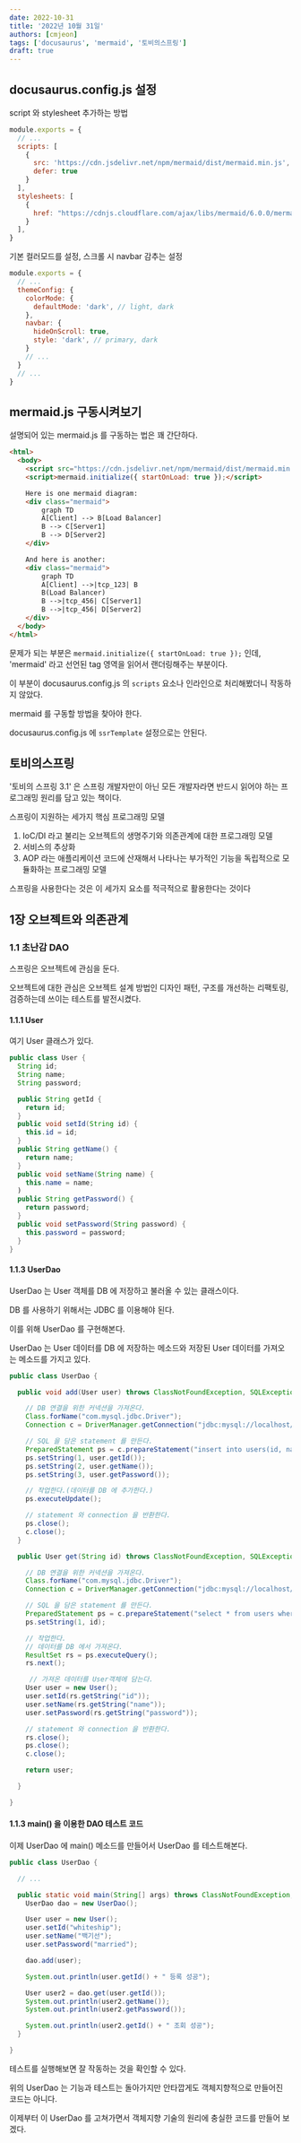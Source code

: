 ```yaml
---
date: 2022-10-31
title: '2022년 10월 31일'
authors: [cmjeon]
tags: ['docusaurus', 'mermaid', '토비의스프링']
draft: true
---
```


## docusaurus.config.js 설정

script 와 stylesheet 추가하는 방법

```js {3-13} title="docusaurus.config.js"
module.exports = {
  // ...
  scripts: [
    {
      src: 'https://cdn.jsdelivr.net/npm/mermaid/dist/mermaid.min.js',
      defer: true
    }
  ],
  stylesheets: [
    {
      href: "https://cdnjs.cloudflare.com/ajax/libs/mermaid/6.0.0/mermaid.css"
    }
  ],
}
```

<!--truncate-->

기본 컬러모드를 설정, 스크롤 시 navbar 감추는 설정

```js {4-10} title="docusaurus.config.js"
module.exports = {
  // ...
  themeConfig: {
    colorMode: {
      defaultMode: 'dark', // light, dark
    },
    navbar: {
      hideOnScroll: true,
      style: 'dark', // primary, dark
    }
    // ...
  }
  // ...
}
```

## mermaid.js 구동시켜보기

설명되어 있는 mermaid.js 를 구동하는 법은 꽤 간단하다.

```html
<html>
  <body>
    <script src="https://cdn.jsdelivr.net/npm/mermaid/dist/mermaid.min.js"></script>
    <script>mermaid.initialize({ startOnLoad: true });</script>

    Here is one mermaid diagram:
    <div class="mermaid">
        graph TD
        A[Client] --> B[Load Balancer]
        B --> C[Server1]
        B --> D[Server2]
    </div>

    And here is another:
    <div class="mermaid">
        graph TD
        A[Client] -->|tcp_123| B
        B(Load Balancer)
        B -->|tcp_456| C[Server1]
        B -->|tcp_456| D[Server2]
    </div>
  </body>
</html>
```

문제가 되는 부분은 `mermaid.initialize({ startOnLoad: true });` 인데, 'mermaid' 라고 선언된 tag 영역을 읽어서 랜더링해주는 부분이다.

이 부분이 docusaurus.config.js 의 `scripts` 요소나 인라인으로 처리해봤더니 작동하지 않았다.

mermaid 를 구동할 방법을 찾아야 한다.

docusaurus.config.js 에 `ssrTemplate` 설정으로는 안된다.

## 토비의스프링



'토비의 스프링 3.1' 은 스프링 개발자만이 아닌 모든 개발자라면 반드시 읽어야 하는 프로그래밍 원리를 담고 있는 책이다.

스프링이 지원하는 세가지 핵심 프로그래밍 모델

1. IoC/DI 라고 불리는 오브젝트의 생명주기와 의존관계에 대한 프로그래밍 모델
2. 서비스의 추상화
3. AOP 라는 애플리케이션 코드에 산재해서 나타나는 부가적인 기능을 독립적으로 모듈화하는 프로그래밍 모델

스프링을 사용한다는 것은 이 세가지 요소를 적극적으로 활용한다는 것이다

## 1장 오브젝트와 의존관계

### 1.1 초난감 DAO

스프링은 오브젝트에 관심을 둔다.

오브젝트에 대한 관심은 오브젝트 설계 방법인 디자인 패턴, 구조를 개선하는 리팩토링, 검증하는데 쓰이는 테스트를 발전시켰다.

#### 1.1.1 User

여기 User 클래스가 있다.

```java title="User.java"
public class User {
  String id;
  String name;
  String password;

  public String getId {
    return id;
  }
  public void setId(String id) {
    this.id = id;
  }
  public String getName() {
    return name;
  }
  public void setName(String name) {
    this.name = name;
  )
  public String getPassword() {
    return password;
  }
  public void setPassword(String password) {
    this.password = password;
  }
}
```

#### 1.1.3 UserDao

UserDao 는 User 객체를 DB 에 저장하고 불러올 수 있는 클래스이다.

DB 를 사용하기 위해서는 JDBC 를 이용해야 된다.

이를 위해 UserDao 를 구현해본다.

UserDao 는 User 데이터를 DB 에 저장하는 메소드와 저장된 User 데이터를 가져오는 메소드를 가지고 있다.

```java title="UserDao.java"
public class UserDao {

  public void add(User user) throws ClassNotFoundException, SQLException {

    // DB 연결을 위한 커넥션을 가져온다.
    Class.forName("com.mysql.jdbc.Driver");
    Connection c = DriverManager.getConnection("jdbc:mysql://localhost/springbook?characterEncoding=UTF-8", "spring", "book");

    // SQL 을 담은 statement 를 만든다.
    PreparedStatement ps = c.prepareStatement("insert into users(id, name, password) values(?,?,?)");
    ps.setString(1, user.getId());
    ps.setString(2, user.getName());
    ps.setString(3, user.getPassword());

    // 작업한다.(데이터를 DB 에 추가한다.)
    ps.executeUpdate();

    // statement 와 connection 을 반환한다.
    ps.close();
    c.close();
  }

  public User get(String id) throws ClassNotFoundException, SQLException {

    // DB 연결을 위한 커넥션을 가져온다.
    Class.forName("com.mysql.jdbc.Driver");
    Connection c = DriverManager.getConnection("jdbc:mysql://localhost/springbook?characterEncoding=UTF-8", "spring", "book");

    // SQL 을 담은 statement 를 만든다.
    PreparedStatement ps = c.prepareStatement("select * from users where id = ?");
    ps.setString(1, id);

    // 작업한다.
    // 데이터를 DB 에서 가져온다.
    ResultSet rs = ps.executeQuery();
    rs.next();

     // 가져온 데이터를 User객체에 담는다.
    User user = new User();
    user.setId(rs.getString("id"));
    user.setName(rs.getString("name"));
    user.setPassword(rs.getString("password"));

    // statement 와 connection 을 반환한다.
    rs.close();
    ps.close();
    c.close();

    return user;

  }

}
```

#### 1.1.3 main() 을 이용한 DAO 테스트 코드

이제 UserDao 에 main() 메소드를 만들어서 UserDao 를 테스트해본다.

```java title="UserDao.java"
public class UserDao {

  // ...

  public static void main(String[] args) throws ClassNotFoundException, SQLException {
    UserDao dao = new UserDao();

    User user = new User();
    user.setId("whiteship");
    user.setName("백기선");
    user.setPassword("married");

    dao.add(user);

    System.out.println(user.getId() + " 등록 성공");

    User user2 = dao.get(user.getId());
    System.out.println(user2.getName());
    System.out.println(user2.getPassword());

    System.out.println(user2.getId() + " 조회 성공");
  }

}
```

테스트를 실행해보면 잘 작동하는 것을 확인할 수 있다.

위의 UserDao 는 기능과 테스트는 돌아가지만 안타깝게도 객체지향적으로 만들어진 코드는 아니다.

이제부터 이 UserDao 를 고쳐가면서 객체지향 기술의 원리에 충실한 코드를 만들어 보겠다.
